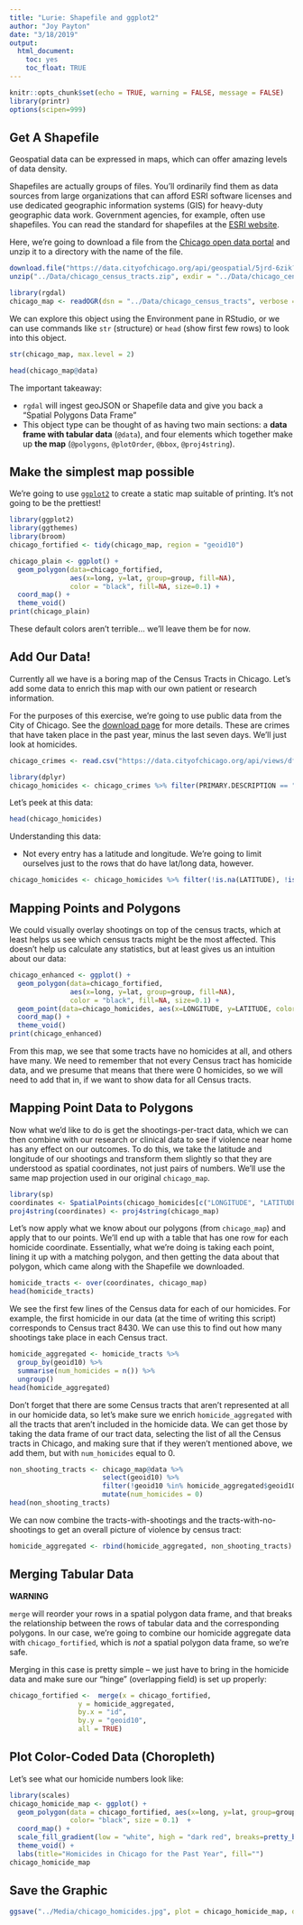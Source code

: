 ```yaml
---
title: "Lurie: Shapefile and ggplot2"
author: "Joy Payton"
date: "3/18/2019"
output: 
  html_document: 
    toc: yes
    toc_float: TRUE
---
```


```r
knitr::opts_chunk$set(echo = TRUE, warning = FALSE, message = FALSE)
library(printr)
options(scipen=999)
```

## Get A Shapefile

Geospatial data can be expressed in maps, which can offer amazing levels of data density.

Shapefiles are actually groups of files.  You'll ordinarily find them as data sources from large organizations that can afford ESRI software licenses and use dedicated geographic information systems (GIS) for heavy-duty geographic data work.  Government agencies, for example, often use shapefiles.  You can read the standard for shapefiles at the [ESRI website](https://www.esri.com/library/whitepapers/pdfs/shapefile.pdf).

Here, we're going to download a file from the [Chicago open data portal](https://data.cityofchicago.org) and unzip it to a directory with the name of the file.  

```r
download.file("https://data.cityofchicago.org/api/geospatial/5jrd-6zik?method=export&format=Shapefile", "../Data/chicago_census_tracts.zip")
unzip("../Data/chicago_census_tracts.zip", exdir = "../Data/chicago_census_tracts")
```

```r
library(rgdal)
chicago_map <- readOGR(dsn = "../Data/chicago_census_tracts", verbose = FALSE)
```

We can explore this object using the Environment pane in RStudio, or we can use commands like `str` (structure) or `head` (show first few rows) to look into this object.

```r
str(chicago_map, max.level = 2)
```

```r
head(chicago_map@data)
```

The important takeaway:

* `rgdal` will ingest geoJSON or Shapefile data and give you back a "Spatial Polygons Data Frame"
* This object type can be thought of as having two main sections: a **data frame with tabular data** (`@data`), and four elements which together make up **the map** (`@polygons`, `@plotOrder`, `@bbox`, `@proj4string`).

## Make the simplest map possible

We're going to use [`ggplot2`](https://ggplot2.tidyverse.org/reference/) to create a static map suitable of printing.  It's not going to be the prettiest!

```r
library(ggplot2)
library(ggthemes)
library(broom)
chicago_fortified <- tidy(chicago_map, region = "geoid10")

chicago_plain <- ggplot() + 
  geom_polygon(data=chicago_fortified, 
               aes(x=long, y=lat, group=group, fill=NA), 
               color = "black", fill=NA, size=0.1) +
  coord_map() + 
  theme_void()
print(chicago_plain)
```

These default colors aren't terrible... we'll leave them be for now.


## Add Our Data!

Currently all we have is a boring map of the Census Tracts in Chicago.  Let's add some data to enrich this map with our own patient or research information.  

For the purposes of this exercise, we're going to use public data from the City of Chicago. See the [download page](https://data.cityofchicago.org/Public-Safety/Crimes-Map/dfnk-7re6) for more details.  These are crimes that have taken place in the past year, minus the last seven days.  We'll just look at homicides.


```r
chicago_crimes <- read.csv("https://data.cityofchicago.org/api/views/dfnk-7re6/rows.csv?accessType=DOWNLOAD", stringsAsFactors = FALSE)

library(dplyr)
chicago_homicides <- chicago_crimes %>% filter(PRIMARY.DESCRIPTION == "HOMICIDE")
```

Let's peek at this data:

```r
head(chicago_homicides)
```

Understanding this data:

* Not every entry has a latitude and longitude.  We're going to limit ourselves just to the rows that do have lat/long data, however.

```r
chicago_homicides <- chicago_homicides %>% filter(!is.na(LATITUDE), !is.na(LONGITUDE))
```

## Mapping Points and Polygons

We could visually overlay shootings on top of the census tracts, which at least helps us see which census tracts might be the most affected. This doesn’t help us calculate any statistics, but at least gives us an intuition about our data:

```r
chicago_enhanced <- ggplot() + 
  geom_polygon(data=chicago_fortified, 
               aes(x=long, y=lat, group=group, fill=NA), 
               color = "black", fill=NA, size=0.1) +
  geom_point(data=chicago_homicides, aes(x=LONGITUDE, y=LATITUDE, color="red", shape=".", alpha=0.5)) + 
  coord_map() + 
  theme_void()
print(chicago_enhanced)
```
From this map, we see that some tracts have no homicides at all, and others have many. We need to remember that not every Census tract has homicide data, and we presume that means that there were 0 homicides, so we will need to add that in, if we want to show data for all Census tracts.

## Mapping Point Data to Polygons

Now what we’d like to do is get the shootings-per-tract data, which we can then combine with our research or clinical data to see if violence near home has any effect on our outcomes. To do this, we take the latitude and longitude of our shootings and transform them slightly so that they are understood as spatial coordinates, not just pairs of numbers. We’ll use the same map projection used in our original `chicago_map`.

```r
library(sp)
coordinates <- SpatialPoints(chicago_homicides[c("LONGITUDE", "LATITUDE")])
proj4string(coordinates) <- proj4string(chicago_map)
```

Let’s now apply what we know about our polygons (from `chicago_map`) and apply that to our points. We’ll end up with a table that has one row for each homicide coordinate. Essentially, what we’re doing is taking each point, lining it up with a matching polygon, and then getting the data about that polygon, which came along with the Shapefile we downloaded. 

```r
homicide_tracts <- over(coordinates, chicago_map)
head(homicide_tracts)
```
We see the first few lines of the Census data for each of our homicides. For example, the first homicide in our data (at the time of writing this script) corresponds to Census tract 8430. We can use this to find out how many shootings take place in each Census tract.

```r
homicide_aggregated <- homicide_tracts %>%
  group_by(geoid10) %>%
  summarise(num_homicides = n()) %>%
  ungroup() 
head(homicide_aggregated)
```
Don’t forget that there are some Census tracts that aren’t represented at all in our  homicide data, so let’s make sure we enrich `homicide_aggregated` with all the tracts that aren’t included in the homicide data. We can get those by taking the data frame of our tract data, selecting the list of all the Census tracts in Chicago, and making sure that if they weren’t mentioned above, we add them, but with `num_homicides` equal to 0.

```r
non_shooting_tracts <- chicago_map@data %>% 
                       select(geoid10) %>%
                       filter(!geoid10 %in% homicide_aggregated$geoid10) %>%
                       mutate(num_homicides = 0)
head(non_shooting_tracts)
```
We can now combine the tracts-with-shootings and the tracts-with-no-shootings to get an overall picture of violence by census tract:

```r
homicide_aggregated <- rbind(homicide_aggregated, non_shooting_tracts)
```

## Merging Tabular Data

**WARNING**

`merge` will reorder your rows in a spatial polygon data frame, and that breaks the relationship between the rows of tabular data and the corresponding polygons. In our case, we're going to combine our homicide aggregate data with `chicago_fortified`, which is *not* a spatial polygon data frame, so we're safe.

Merging in this case is pretty simple -- we just have to bring in the homicide data and make sure our "hinge" (overlapping field) is set up properly:

```r
chicago_fortified <-  merge(x = chicago_fortified,
                 y = homicide_aggregated,
                 by.x = "id",
                 by.y = "geoid10",
                 all = TRUE)
```


## Plot Color-Coded Data (Choropleth)

Let's see what our homicide numbers look like:

```r
library(scales)
chicago_homicide_map <- ggplot() +  
  geom_polygon(data = chicago_fortified, aes(x=long, y=lat, group=group, fill=num_homicides),
               color= "black", size = 0.1)  + 
  coord_map() +
  scale_fill_gradient(low = "white", high = "dark red", breaks=pretty_breaks(n=5))  +
  theme_void() +
  labs(title="Homicides in Chicago for the Past Year", fill="")
chicago_homicide_map
```

## Save the Graphic

```r
ggsave("../Media/chicago_homicides.jpg", plot = chicago_homicide_map, device = "jpeg")
```